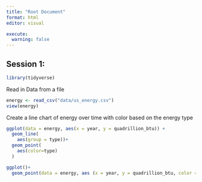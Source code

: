 ```yaml
---
title: "Root Document"
format: html
editor: visual

execute: 
  warning: false
---
```


## Session 1:

```r
library(tidyverse)
```

Read in Data from a file

```r
energy <- read_csv("data/us_energy.csv")
view(energy)


```

Create a line chart of energy over time with color based on the energy type

```r
ggplot(data = energy, aes(x = year, y = quadrillion_btu)) +
  geom_line(
    aes(group = type))+
  geom_point(
    aes(color=type)
  )
```

```r
ggplot()+
  geom_point(data = energy, aes (x = year, y = quadrillion_btu, color = type, size = ))
```
